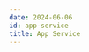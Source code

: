 ```yaml
---
date: 2024-06-06
id: app-service
title: App Service
---
```


<DocCardContainer>

<DocCard
    title="📄️ Metrics"
    description="To monitor Azure App Service's system metrics like CPU Percentage..."
    href="/docs/azure-monitoring/app-service/metrics/"
/>

<DocCard
    title="📄️ Logging"
    description="The following categories of App Service Logs are available to export..."
    href="/docs/azure-monitoring/app-service/logging/"
/>

</DocCardContainer>

